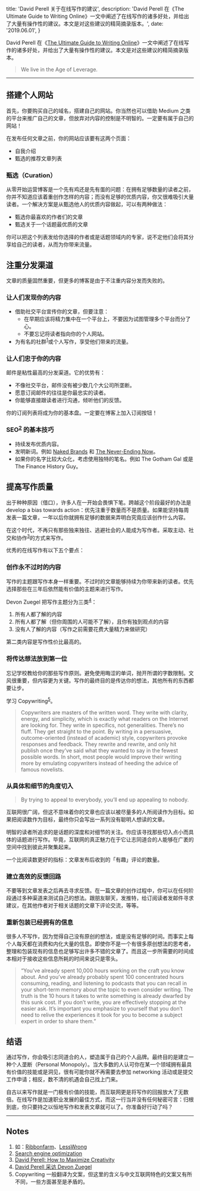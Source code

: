   title: 'David Perell 关于在线写作的建议',
  description: 'David Perell 在《The Ultimate Guide to Writing Online》一文中阐述了在线写作的诸多好处，并给出了大量有操作性的建议。本文是对这些建议的精简摘录版本。',
  date: '2019.06.01',
}

David Perell 在《[The Ultimate Guide to Writing Online](https://www.perell.com/blog/the-ultimate-guide-to-writing-online)》一文中阐述了在线写作的诸多好处，并给出了大量有操作性的建议。本文是对这些建议的精简摘录版本。

> We live in the Age of Leverage. 

---

## 搭建个人网站

首先，你要购买自己的域名，搭建自己的网站。你当然也可以借助 Medium 之类的平台来推广自己的文章，但放弃对内容的控制是不明智的。一定要有属于自己的网站！

在发布任何文章之前，你的网站应该要有这两个页面：

- 自我介绍
- 甄选的推荐文章列表

### 甄选（Curation）

从零开始运营博客是一个先有鸡还是先有蛋的问题：在拥有足够数量的读者之前，你并不知道应该着重创作怎样的内容；而没有足够的优质内容，你又很难吸引大量读者。一个解决方案是从甄选他人的优质内容做起，可以有两种做法：

- 甄选你最喜欢的作者们的文章
- 甄选关于一个话题最优质的文章

你可以把这个列表发给你选择的作者或是话题领域内的专家，说不定他们会将其分享给自己的读者，从而为你带来流量。

## 注重分发渠道

文章的质量固然重要，但更多的博客是由于不注重内容分发而失败的。

### 让人们发现你的内容

- 借助社交平台宣传你的文章，但要注意：
  - 在早期应该将精力集中在一个平台上，不要因为试图管理多个平台而分了心。
  - 不要忘记将读者指向你的个人网站。
- 为有名的社群<sup>[1](#notes)</sup>或个人写作，享受他们带来的流量。

### 让人们忠于你的内容

邮件是粘性最高的分发渠道。它的优势有：

- 不像社交平台，邮件没有被少数几个大公司所垄断。
- 愿意订阅邮件的往往是你最忠实的读者。
- 你能够直接跟读者进行沟通，倾听他们的反馈。

你的订阅列表将成为你的基本盘。一定要在博客上加入订阅按钮！

### SEO<sup>[2](#notes)</sup> 的基本技巧

- 持续发布优质内容。
- 发明新词。例如 [Naked Brands](http://www.perell.com/nakedbrands) 和 [The Never-Ending Now](http://www.perell.com/blog/never-ending-now)。
- 如果你的名字比较大众化，考虑使用独特的笔名。例如 The Gotham Gal 或是 The Finance History Guy。

## 提高写作质量

出于种种原因（借口），许多人在一开始会畏惧下笔。跨越这个阶段最好的办法是 develop a bias towards action：优先注重于数量而不是质量。如果能坚持每周发表一篇文章，一年以后你就拥有足够的数据来弄明白究竟应该创作什么内容。

在这个时代，不再只有那些独来独往、逃避社会的人能成为写作者。采取主动、社交和协作<sup>[3](#notes)</sup>的方式来写作。

优秀的在线写作有以下五个要点：

### 创作永不过时的内容

写作的主题跟写作本身一样重要。不过时的文章能够持续为你带来新的读者。优先选择那些在三年后依然能有价值的主题来进行写作。

Devon Zuegel 把写作主题分为三类<sup>[4](#notes)</sup>：

1. 所有人都了解的内容 
2. 所有人都了解（但你周围的人可能不了解），且你有独到观点的内容
3. 没有人了解的内容（写作之前需要花费大量精力来做研究）

第二类内容是写作性价比最高的。

### 将传达想法放到第一位

忘记学校教给你的那些写作原则。避免使用晦涩的单词，抛开所谓的字数限制。文风很重要，但内容更为关键。写作的最终目的是传达你的想法，其他所有的东西都要让步。

学习 Copywriting<sup>[5](#notes)</sup>。

> Copywriters are masters of the written word. They write with clarity, energy, and simplicity, which is exactly what readers on the Internet are looking for. They write in specifics, not generalities. There’s no fluff. They get straight to the point. By writing in a persuasive, outcome-oriented (instead of academic) style, copywriters provoke responses and feedback. They rewrite and rewrite, and only hit publish once they’ve said what they wanted to say in the fewest possible words. In short, most people would improve their writing more by emulating copywriters instead of heeding the advice of famous novelists.

### 从具体和细节的角度切入

> By trying to appeal to everybody, you’ll end up appealing to nobody. 

互联网很广阔，但这不意味着你的文章也应该以被尽量多的人所阅读作为目标。如果把阅读数作为目标，最终你只会写出一系列没有聪明人想读的文章。

明智的读者所追求的是话题的深度和对细节的关注。你应该寻找那些切入点小而具体的话题进行写作。毕竟，互联网的真正魅力在于它让志同道合的人能够在广袤的空间中找到彼此并聚集起来。

一个比阅读数更好的指标：文章发布后收到的「有趣」评论的数量。

### 建立高效的反馈回路

不要等到文章发表之后再去寻求反馈。在一篇文章的创作过程中，你可以在任何阶段通过多种渠道来测试自己的想法。跟朋友聊天，发推特，给订阅读者发邮件寻求建议，在其他作者对于相关话题的文章下评论交流，等等。

### 重新包装已经拥有的信息

很多人不写作，因为觉得自己没有原创的想法，或是没有足够的时间。而事实上每个人每天都在消费和内化大量的信息。即使你不是一个有很多原创想法的思考者，整理和包装现有的信息也足够写出许多不错的文章了。而且这一步所需要的时间成本相对于接收这些信息所耗的时间来说只是零头。

> “You’ve already spent 10,000 hours working on the craft you know about. And you’ve already probably spent 100 concentrated hours consuming, reading, and listening to podcasts that you can recall in your short-term memory about the topic to even consider writing. The truth is the 10 hours it takes to write something is already dwarfed by this sunk cost. If you don’t write, you are effectively stopping at the easier ask. It’s important you emphasize to yourself that you don’t need to relive the experiences it took for you to become a subject expert in order to share them.”

## 结语

通过写作，你会吸引志同道合的人，塑造属于自己的个人品牌。最终目的是建立一种个人垄断（Personal Monopoly）。当大多数的人认可你在某一个领域拥有最具有价值的技能或是洞见，很有可能你就不再需要去参加 networking 活动或是提交工作申请；相反，数不清的机遇会自己找上门来。

自古以来写作就是一门极有价值的技能，而互联网更是将写作的回报放大了无数倍。在线写作是加速职业发展的最佳方式，而这一行当并没有任何秘密可言：归根到底，你只要持之以恒地写作和发表文章就可以了。你准备好行动了吗？

---

## Notes

1. 如：[Ribbonfarm](https://www.ribbonfarm.com/2017/01/31/the-throughput-of-learning/)、[LessWrong](https://www.lesswrong.com/)
2. [Search engine optimization](https://en.wikipedia.org/wiki/Search_engine_optimization)
3. [David Perell: How to Maximize Creativity](https://www.perell.com/blog/maximize-creativity)
4. [David Perell 采访 Devon Zuegel](https://www.perell.com/podcast/devon-zuegel)
5. Copywriting 一般翻译为文案，但这里的含义与中文互联网特色的文案又有所不同，一些方面甚至是矛盾的。